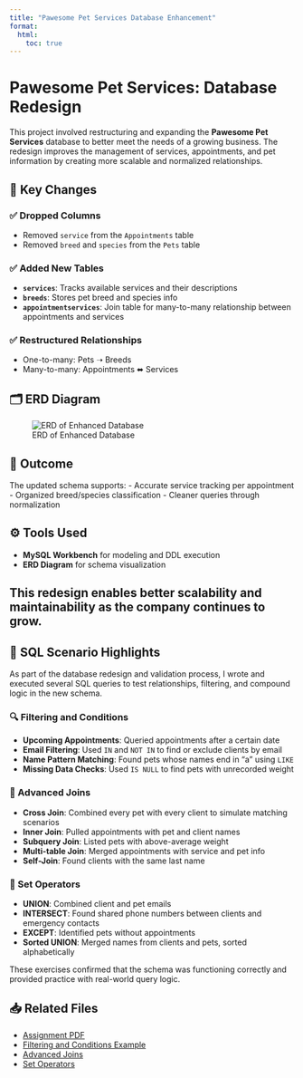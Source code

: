 ```yaml
---
title: "Pawesome Pet Services Database Enhancement"
format:
  html:
    toc: true
---
```


# Pawesome Pet Services: Database Redesign

This project involved restructuring and expanding the **Pawesome Pet Services** database to better meet the needs of a growing business. The redesign improves the management of services, appointments, and pet information by creating more scalable and normalized relationships.

## 🐾 Key Changes

### ✅ Dropped Columns
- Removed `service` from the `Appointments` table
- Removed `breed` and `species` from the `Pets` table

### ✅ Added New Tables
- **`services`**: Tracks available services and their descriptions
- **`breeds`**: Stores pet breed and species info
- **`appointmentservices`**: Join table for many-to-many relationship between appointments and services

### ✅ Restructured Relationships
- One-to-many: Pets ➝ Breeds
- Many-to-many: Appointments ⬌ Services

## 🗂️ ERD Diagram

![ERD of Enhanced Database](assets/EDR_Diagram.png)

## 📌 Outcome

The updated schema supports:
- Accurate service tracking per appointment
- Organized breed/species classification
- Cleaner queries through normalization

## ⚙️ Tools Used
- **MySQL Workbench** for modeling and DDL execution
- **ERD Diagram** for schema visualization

This redesign enables better scalability and maintainability as the company continues to grow.
---

## 🧮 SQL Scenario Highlights

As part of the database redesign and validation process, I wrote and executed several SQL queries to test relationships, filtering, and compound logic in the new schema.

### 🔍 Filtering and Conditions 

- **Upcoming Appointments**: Queried appointments after a certain date  
- **Email Filtering**: Used `IN` and `NOT IN` to find or exclude clients by email  
- **Name Pattern Matching**: Found pets whose names end in "a" using `LIKE`  
- **Missing Data Checks**: Used `IS NULL` to find pets with unrecorded weight

### 🔗 Advanced Joins 

- **Cross Join**: Combined every pet with every client to simulate matching scenarios  
- **Inner Join**: Pulled appointments with pet and client names  
- **Subquery Join**: Listed pets with above-average weight  
- **Multi-table Join**: Merged appointments with service and pet info  
- **Self-Join**: Found clients with the same last name

### 🧰 Set Operators 

- **UNION**: Combined client and pet emails  
- **INTERSECT**: Found shared phone numbers between clients and emergency contacts  
- **EXCEPT**: Identified pets without appointments  
- **Sorted UNION**: Merged names from clients and pets, sorted alphabetically

These exercises confirmed that the schema was functioning correctly and provided practice with real-world query logic.

## 📥 Related Files

- [Assignment PDF](Assets/Week 2 Assignment_ Enhancing the Pawesome Pet Services Database.pdf)
- [Filtering and Conditions Example](Assets/Week 3 Assignment Filtering Result Sets in SQL (1).sql)
- [Advanced Joins](Assets/Week4Joins (1).sql)
- [Set Operators](Assets/Week5 (1).sql)